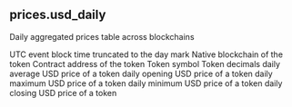 ## prices.usd_daily 
Daily aggregated prices table across blockchains

<ParamField path="day">
UTC event block time truncated to the day mark
</ParamField>
<ParamField path="blockchain">
Native blockchain of the token
</ParamField>
<ParamField path="contract_address">
Contract address of the token
</ParamField>
<ParamField path="symbol">
Token symbol
</ParamField>
<ParamField path="decimals">
Token decimals
</ParamField>
<ParamField path="price">
daily average USD price of a token
</ParamField>
<ParamField path="price_open">
daily opening USD price of a token
</ParamField>
<ParamField path="price_high">
daily maximum USD price of a token
</ParamField>
<ParamField path="price_low">
daily minimum USD price of a token
</ParamField>
<ParamField path="price_close">
daily closing USD price of a token
</ParamField>

